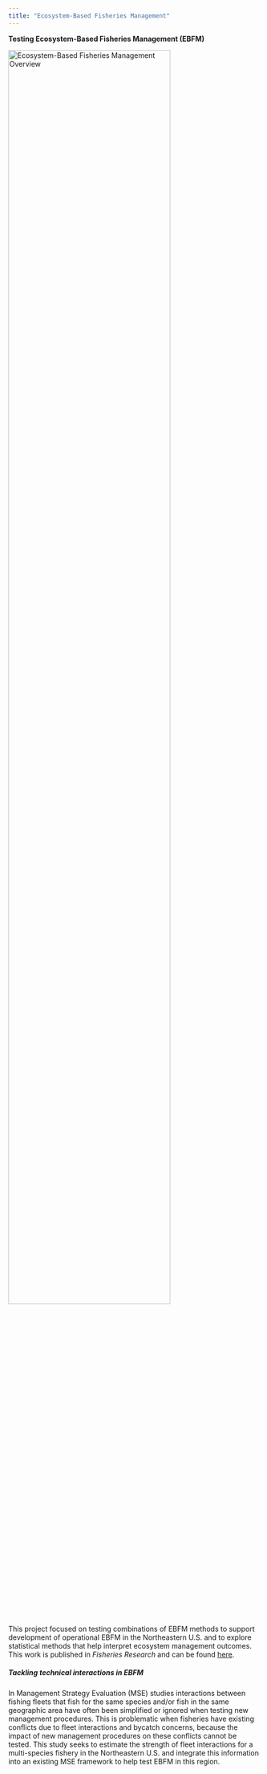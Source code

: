 ```yaml
---
title: "Ecosystem-Based Fisheries Management"
---
```


**Testing Ecosystem-Based Fisheries Management (EBFM)**

![](images/Research_EBFM_Overview.png "Ecosystem-Based Fisheries Management Overview"){width="80%" fig-align="center"}

This project focused on testing combinations of EBFM methods to support development of operational EBFM in the Northeastern U.S. and to explore statistical methods that help interpret ecosystem management outcomes. This work is published in *Fisheries Research* and can be found [here](https://www.sciencedirect.com/science/article/abs/pii/S0165783619303212).

##### Tackling technical interactions in EBFM

In Management Strategy Evaluation (MSE) studies interactions between fishing fleets that fish for the same species and/or fish in the same geographic area have often been simplified or ignored when testing new management procedures. This is problematic when fisheries have existing conflicts due to fleet interactions and bycatch concerns, because the impact of new management procedures on these conflicts cannot be tested. This study seeks to estimate the strength of fleet interactions for a multi-species fishery in the Northeastern U.S. and integrate this information into an existing MSE framework to help test EBFM in this region.
